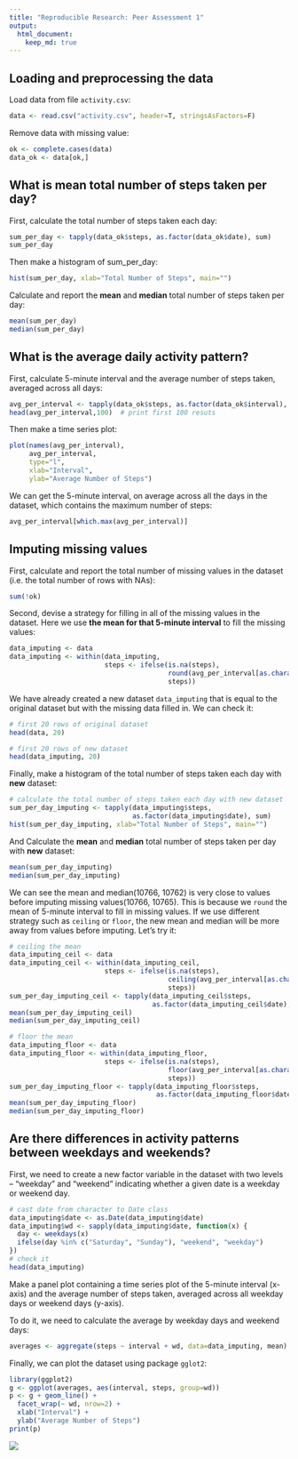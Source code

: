 ```yaml
---
title: "Reproducible Research: Peer Assessment 1"
output: 
  html_document:
    keep_md: true
---
```



## Loading and preprocessing the data
Load data from file `activity.csv`:
```r
data <- read.csv("activity.csv", header=T, stringsAsFactors=F)
```

Remove data with missing value:
```r
ok <- complete.cases(data)
data_ok <- data[ok,]
```

## What is mean total number of steps taken per day?
First, calculate the total number of steps taken each day:
```r
sum_per_day <- tapply(data_ok$steps, as.factor(data_ok$date), sum)
sum_per_day
```

Then make a histogram of sum_per_day:
```r
hist(sum_per_day, xlab="Total Number of Steps", main="")
```

Calculate and report the **mean** and **median** total number of steps taken per day:
```r
mean(sum_per_day)
median(sum_per_day)
```

## What is the average daily activity pattern?
First, calculate 5-minute interval and the average number of steps taken, averaged across all days:
```r
avg_per_interval <- tapply(data_ok$steps, as.factor(data_ok$interval), mean)
head(avg_per_interval,100)  # print first 100 resuts
```

Then make a time series plot:
```r
plot(names(avg_per_interval), 
     avg_per_interval, 
     type="l", 
     xlab="Interval", 
     ylab="Average Number of Steps")
```

We can get the 5-minute interval, on average across all the days in the dataset, which contains the maximum number of steps:
```r
avg_per_interval[which.max(avg_per_interval)]
```

## Imputing missing values
First, calculate and report the total number of missing values in the dataset (i.e. the total number of rows with NAs):
```r
sum(!ok)
```

Second, devise a strategy for filling in all of the missing values in the dataset. Here we use **the mean for that 5-minute interval** to fill the missing values:
```r
data_imputing <- data
data_imputing <- within(data_imputing, 
                        steps <- ifelse(is.na(steps), 
                                        round(avg_per_interval[as.character(interval)]) , 
                                        steps))
```

We have already created a new dataset `data_imputing` that is equal to the original dataset but with the missing data filled in. We can check it:
```r
# first 20 rows of original dataset
head(data, 20) 
```

```r
# first 20 rows of new dataset
head(data_imputing, 20) 
```

Finally, make a histogram of the total number of steps taken each day with **new** dataset:
```r
# calculate the total number of steps taken each day with new dataset
sum_per_day_imputing <- tapply(data_imputing$steps, 
                               as.factor(data_imputing$date), sum)
hist(sum_per_day_imputing, xlab="Total Number of Steps", main="")
```

And Calculate the **mean** and **median** total number of steps taken per day with **new** dataset:
```r
mean(sum_per_day_imputing)
median(sum_per_day_imputing)
```
We can see the mean and median(10766, 10762) is very close to values before imputing missing values(10766, 10765). This is because we `round` the mean of 5-minute interval to fill in missing values. If we use different strategy such as `ceiling` or `floor`, the new mean and median will be more away from values before imputing. Let's try it:
```r
# ceiling the mean
data_imputing_ceil <- data
data_imputing_ceil <- within(data_imputing_ceil, 
                        steps <- ifelse(is.na(steps), 
                                        ceiling(avg_per_interval[as.character(interval)]) , 
                                        steps))
sum_per_day_imputing_ceil <- tapply(data_imputing_ceil$steps, 
                                    as.factor(data_imputing_ceil$date), sum)
mean(sum_per_day_imputing_ceil)
median(sum_per_day_imputing_ceil)
```

```r
# floor the mean
data_imputing_floor <- data
data_imputing_floor <- within(data_imputing_floor, 
                        steps <- ifelse(is.na(steps), 
                                        floor(avg_per_interval[as.character(interval)]) , 
                                        steps))
sum_per_day_imputing_floor <- tapply(data_imputing_floor$steps, 
                                     as.factor(data_imputing_floor$date), sum)
mean(sum_per_day_imputing_floor)
median(sum_per_day_imputing_floor)
```

## Are there differences in activity patterns between weekdays and weekends?
First, we need to create a new factor variable in the dataset with two levels – “weekday” and “weekend” indicating whether a given date is a weekday or weekend day.
```r
# cast date from character to Date class
data_imputing$date <- as.Date(data_imputing$date)
data_imputing$wd <- sapply(data_imputing$date, function(x) {
  day <- weekdays(x)
  ifelse(day %in% c("Saturday", "Sunday"), "weekend", "weekday")
})
# check it
head(data_imputing)
```

Make a panel plot containing a time series plot of the 5-minute interval (x-axis) and the average number of steps taken, averaged across all weekday days or weekend days (y-axis).

To do it, we need to calculate the average by weekday days and weekend days:
```r
averages <- aggregate(steps ~ interval + wd, data=data_imputing, mean)
```

Finally, we can plot the dataset using package `gglot2`:
```r
library(ggplot2)
g <- ggplot(averages, aes(interval, steps, group=wd))
p <- g + geom_line() + 
  facet_wrap(~ wd, nrow=2) +
  xlab("Interval") +
  ylab("Average Number of Steps")
print(p)
```

<!-- Because of some technical issue, knit cannot show plot correctly. 
     So we create the picture file first. 
-->
<img src="pa1.png">